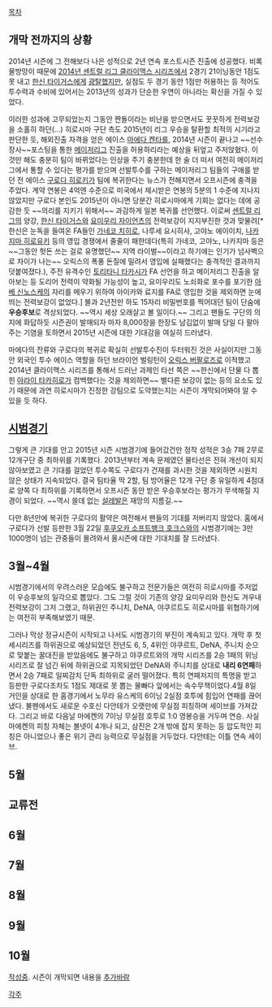 [[목차]]

== 개막 전까지의 상황 ==

2014년 시즌에 그 전해보다 나은 성적으로 2년 연속 포스트시즌 진출에 성공했다. 비록 물방망이 때문에 [[2014년 센트럴 리그 클라이맥스 시리즈]]에서 2경기 21이닝동안 1점도 못 내고 [[한신 타이거스]]에게 [[광탈]]했지만, 실점도 두 경기 동안 1점만 허용하는 등 적어도 투수력과 수비에 있어서는 2013년의 성과가 단순한 우연이 아니라는 확신을 가질 수 있었다.

이러한 성과에 고무되었는지 그동안 짠돌이라는 비난을 받으면서도 꿋꿋하게 전력보강을 소홀히 하던(...) 히로시마 구단 측도 2015년이 리그 우승을 탈환할 최적의 시기라고 판단한 듯, 해외진출 자격을 얻은 에이스 [[마에다 켄타]]를, 2014년 시즌이 끝나고 ~~선수장사~~포스팅을 통한 [[메이저리그]] 진출을 허용하리라는 예상을 뒤엎고 주저앉혔다. 이것만 해도 충분히 팀이 바뀌었다는 인상을 주기 충분한데 한 술 더 떠서 여전히 메이저리그에서 통할 수 있다는 평가를 받으며 선발투수를 구하는 메이저리그 팀들의 구애를 받던 전 에이스 [[구로다 히로키]]가 팀에 복귀한다는 뉴스가 전해지면서 오프시즌에 충격을 주었다. 계약 연봉은 4억엔 수준으로 미국에서 제시받은 연봉의 5분의 1 수준에 지나지 않았지만 구로다 본인도 2015년이 아니면 당분간 히로시마에게 기회는 없다는 데에 공감한 듯 ~~의리를 지키기 위해서~~ 과감하게 일본 복귀를 선언했다. 이로써 [[센트럴 리그]]의 양강, [[한신 타이거스]]와 [[요미우리 자이언츠]]의 전력보강이 지지부진한 것과 맞물려[* 한신은 눈독을 들여온 FA들인 [[가네코 치히로]], 나루세 요시히사, 고야노 에이이치, [[나카지마 히로유키]] 등의 영입 경쟁에서 줄줄이 패한데다(특히 가네코, 고야노, 나카지마 등은 ~~그동안 헛돈 쓰는 걸로 유명했던~~ 지역 라이벌~~이라고 하기에는 인기가 넘사벽으로 차이가 나는~~ 오릭스의 폭풍 돈질에 밀려서 영입에 실패했다는 충격적인 결과까지 덧붙여졌다.), 주전 유격수인 [[토리타니 타카시]]가 FA 선언을 하고 메이저리그 진출을 알아보는 등 도리어 전력이 약화될 가능성이 높고, 요미우리도 노쇠화로 포수를 포기한 [[아베 신노스케]]의 자리를 메우기 위하여 아이카와 료지를 FA로 영입한 것을 제외하면 눈에 띄는 전력보강이 없었다.]  불과 2년전만 하도 15자리 비밀번호를 찍어대던 팀이 단숨에 '''우승후보'''로 격상되었다. ~~역시 세상 오래살고 볼 일이다.~~ 그리고 팬들도 구단의 의지에 화답하듯 시즌권이 발매되자 마자 8,000장을 한장도 남김없이 발매 당일 다 팔아주는 기염을 토하면서 2015년 시즌에 대한 기대감을 여실히 드러냈다. 

마에다의 잔류와 구로다의 복귀로 확실히 선발투수진이 두터워진 것은 사실이지만 그동안 외국인 투수 에이스 역할을 하던 브라이언 벌링턴이 [[오릭스 버팔로즈]]로 이적했고 2014년 클라이맥스 시리즈를 통해서 드러난 과제인 타선 쪽은 ~~한신에서 단물 다 뽑힌 [[아라이 타카히로]]가 컴백했다는 것을 제외하면~~ 별다른 보강이 없는 등의 요소도 있기 때문에 과연 히로시마가 진정한 강팀으로 도약했는지는 시즌이 개막되어봐야 알 수 있을 듯 하다.

== [[시범경기]] ==
그렇게 큰 기대를 안고 2015년 시즌 시범경기에 들어갔건만 정작 성적은 3승 7패 2무로 12개구단 중 최하위를 기록했다. 2013년부터 계속 문제였던 물타선은 전혀 개선이 되지 않아보였고 큰 기대를 걸었던 투수쪽도 구로다가 건재를 과시한 것을 제외하면 시원치 않은 상태가 지속되었다. 결국 팀타율 딱 2할, 팀 방어율은 12개 구단 중 유일하게 4점대로 양쪽 다 최하위를 기록하면서 오프시즌 동안 받은 우승후보라는 평가가 무색해질 지경이 되었다. ~~역시 쓸데 없는 [[설레발]]은 재앙의 지름길.~~

다만 8년만에 복귀한 구로다의 활약은 여전해서 팬들의 기대를 저버리지 않았다. 홈에서 구로다가 선발 등판한 3월 22일 [[후쿠오카 소프트뱅크 호크스]]와의 시범경기에는 3만 1000명이 넘는 관중들이 몰려와서 올시즌에 대한 기대치를 잘 드러냈다.
== 3월~4월 ==

시범경기에서의 우려스러운 모습에도 불구하고 전문가들은 여전히 히로시마를 주저없이 우승후보의 일각으로 뽑았다. 그도 그럴 것이 기존의 양강 요미우리와 한신도 겨우내 전력보강이 그저 그랬고, 하위권인 주니치, DeNA, 야쿠르트도 히로시마를 위협하기에는 여전히 부족해보였기 때문.

그러나 막상 정규시즌이 시작되고 나서도 시범경기의 부진이 계속되고 있다. 개막 후 첫 세시리즈를 하위권으로 예상되었던 전년도 6, 5, 4위인 야쿠르트, DeNA, 주니치 순으로 맞붙는 꿀대진을 받았음에도 불구하고 야쿠르트와의 개막 시리즈를 2승 1패의 위닝시리즈로 잘 넘긴 뒤에 하위권으로 지목되었던 DeNA와 주니치를 상대로 '''내리 6연패'''하면서 2승 7패로 일찌감치 단독 최하위로 굴러 떨어졌다. 특히 연패저지의 특명을 받고 등판한 구로다조차도 1점도 제대로 못 뽑는 물빠다 앞에서는 속수무책이었다.4월 8일 거인을 상대로 한 홈경기에서 노무라 유스케의 6이닝 2실점 호투에 힘입어 연패를 끊어냈다. 불펜에서도 새로운 수호신 다안테가 오랫만에 무실점 피칭하며 세이브를 가져갔다. 그리고 바로 다음날 마에켄의 7이닝 무실점 호투로 1:0 영봉승을 거두며 연승. 사실 마에켄의 피칭 자체는 볼넷이 4개나 되고, 삼진은 2개 밖에 잡지 못하는 등 압도적인 피칭은 아니었으나 좋은 위기 관리 능력으로 무실점을 거두었다. 다안테는 이틀 연속 세이브.

== 5월 ==

== 교류전 ==

== 6월 ==

== 7월 ==

== 8월 ==

== 9월 ==

== 10월 ==

[[작성중]]. 시즌이 개막되면 내용을 [[추가바람]]




[[각주]]
